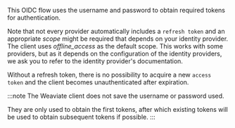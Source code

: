 This OIDC flow uses the username and password to obtain required tokens for authentication. 

Note that not every provider automatically includes a `refresh token` and an appropriate *scope* might be required that depends on your identity provider. The client uses *offline_access* as the default scope. This works with some providers, but as it depends on the configuration of the identity providers, we ask you to refer to the identity provider's documentation.

Without a refresh token, there is no possibility to acquire a new `access token` and the client becomes unauthenticated after expiration.

:::note
The Weaviate client does not save the username or password used. 

They are only used to obtain the first tokens, after which existing tokens will be used to obtain subsequent tokens if possible.
:::
